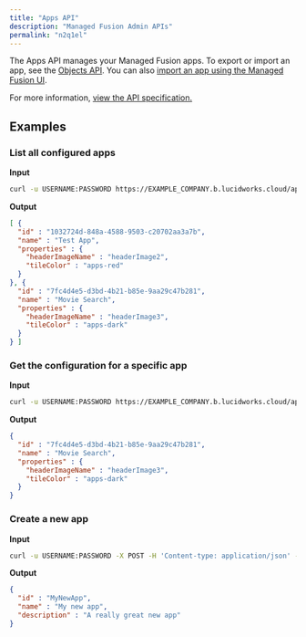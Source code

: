 ```yaml
---
title: "Apps API"
description: "Managed Fusion Admin APIs"
permalink: "n2q1el"
---
```


The Apps API manages your Managed Fusion apps. To export or import an app, see the [Objects API](/managed-fusion/5.9/7ocb2u/objects-api). You can also [import an app using the Managed Fusion UI](/how-to/opceg9/import-a-fusion-app#import).

For more information, [view the API specification.](?open-api=true)

## Examples

### List all configured apps

**Input**

```sh
curl -u USERNAME:PASSWORD https://EXAMPLE_COMPANY.b.lucidworks.cloud/api/apps
```

**Output**

```json
[ {
  "id" : "1032724d-848a-4588-9503-c20702aa3a7b",
  "name" : "Test App",
  "properties" : {
    "headerImageName" : "headerImage2",
    "tileColor" : "apps-red"
  }
}, {
  "id" : "7fc4d4e5-d3bd-4b21-b85e-9aa29c47b281",
  "name" : "Movie Search",
  "properties" : {
    "headerImageName" : "headerImage3",
    "tileColor" : "apps-dark"
  }
} ]
```

### Get the configuration for a specific app

**Input**

```sh
curl -u USERNAME:PASSWORD https://EXAMPLE_COMPANY.b.lucidworks.cloud/api/apps/8fc4d4e5-d3bd-4b21-b85e-9aa29c47b281
```

**Output**

```json
{
  "id" : "7fc4d4e5-d3bd-4b21-b85e-9aa29c47b281",
  "name" : "Movie Search",
  "properties" : {
    "headerImageName" : "headerImage3",
    "tileColor" : "apps-dark"
  }
}
```

### Create a new app

**Input**

```sh
curl -u USERNAME:PASSWORD -X POST -H 'Content-type: application/json' -d '{"id": "MyNewApp", "name":"My new app", "description":"A really great new app"}' https://EXAMPLE_COMPANY.b.lucidworks.cloud/api/apps
```

**Output**

```json
{
  "id" : "MyNewApp",
  "name" : "My new app",
  "description" : "A really great new app"
}
```